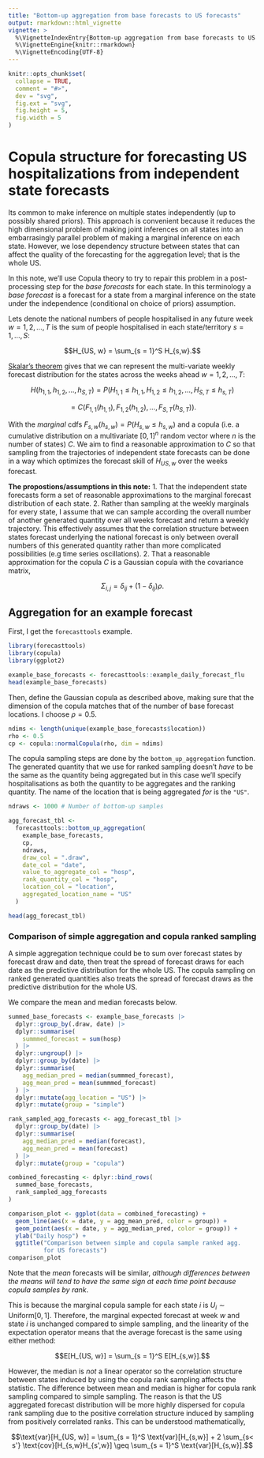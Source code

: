 ```yaml
---
title: "Bottom-up aggregation from base forecasts to US forecasts"
output: rmarkdown::html_vignette
vignette: >
  %\VignetteIndexEntry{Bottom-up aggregation from base forecasts to US forecasts}
  %\VignetteEngine{knitr::rmarkdown}
  %\VignetteEncoding{UTF-8}
---
```


```r
knitr::opts_chunk$set(
  collapse = TRUE,
  comment = "#>",
  dev = "svg",
  fig.ext = "svg",
  fig.height = 5,
  fig.width = 5
)
```

# Copula structure for forecasting US hospitalizations from independent state forecasts

Its common to make inference on multiple states independently (up to possibly shared priors). This approach is convenient because it reduces the high dimensional problem of making joint inferences on all states into an embarrasingly parallel problem of making a marginal inference on each state. However, we lose dependency structure between states that can affect the quality of the forecasting for the aggregation level; that is the whole US.

In this note, we'll use Copula theory to try to repair this problem in a post-processing step for the _base forecasts_ for each state. In this terminology a _base forecast_ is a forecast for a state from a marginal inference on the state under the independence (conditional on choice of priors) assumption.

Lets denote the national numbers of people hospitalised in any future week $w = 1, 2,...,T$ is the sum of people hospitalised in each state/territory $s = 1,\dots, S$:

$$H_{US, w} = \sum_{s = 1}^S H_{s,w}.$$

[Skalar's theorem](https://en.wikipedia.org/wiki/Copula_(probability_theory)#Sklar's_theorem) gives that we can represent the multi-variate weekly forecast distribution for the states across the weeks ahead $w = 1, 2,..., T$:

$$
H(h_{1,1},h_{1,2},...,h_{S,T}) = P(H_{1, 1} \leq h_{1,1}, H_{1, 2} \leq h_{1,2},...,H_{S, T} \leq h_{s,T})
$$

$$
= C(F_{1,1}(h_{1,1}), F_{1,2}(h_{1,2}), \dots , F_{S,T}(h_{S,T})).
$$

With the _marginal_ cdfs $F_{s,w}(h_{s,w}) = P(H_{s, w} \leq h_{s,w})$ and a copula (i.e. a cumulative distribution on a multivariate $[0,1]^n$ random vector where $n$ is the number of states) $C$. We aim to find a reasonable approximation to $C$ so that sampling from the trajectories of independent state forecasts can be done in a way which optimizes the forecast skill of $H_{US, w}$ over the weeks forecast.

__The propostions/assumptions in this note:__
1. That the independent state forecasts form a set of reasonable approximations to the marginal forecast distribution of each state.
2. Rather than sampling at the weekly marginals for every state, I assume that we can sample according the overall number of another generated quantity over all weeks forecast and return a weekly trajectory. This effectively assumes that the correlation structure between states forecast underlying the national forecast is only between overall numbers of this generated quantity rather than more complicated possibilities (e.g time series oscillations).
2. That a reasonable approximation for the copula $C$ is a Gaussian copula with the covariance matrix,

$$\Sigma_{i,j} = \delta_{ij} + (1 - \delta_{ij}) \rho.$$

## Aggregation for an example forecast

First, I get the `forecasttools` example.
```r
library(forecasttools)
library(copula)
library(ggplot2)

example_base_forecasts <- forecasttools::example_daily_forecast_flu
head(example_base_forecasts)
```
Then, define the Gaussian copula as described above, making sure that the dimension of the copula matches that of the number of base forecast locations. I choose $\rho = 0.5$.
```r
ndims <- length(unique(example_base_forecasts$location))
rho <- 0.5
cp <- copula::normalCopula(rho, dim = ndims)
```
The copula sampling steps are done by the `bottom_up_aggregation` function. The generated quantity that we use for ranked sampling doesn't _have_ to be the same as the quantity being aggregated but in this case we'll specify hospitalisations as both the quantity to be aggregates and the ranking quantity. The name of the location that is being aggregated _for_ is the `"US"`.

```r
ndraws <- 1000 # Number of bottom-up samples

agg_forecast_tbl <-
  forecasttools::bottom_up_aggregation(
    example_base_forecasts,
    cp,
    ndraws,
    draw_col = ".draw",
    date_col = "date",
    value_to_aggregate_col = "hosp",
    rank_quantity_col = "hosp",
    location_col = "location",
    aggregated_location_name = "US"
  )

head(agg_forecast_tbl)
```

### Comparison of simple aggregation and copula ranked sampling

A simple aggregation technique could be to sum over forecast states by forecast draw and date, then treat the spread of forecast draws for each date as the predictive distribution for the whole US. The copula sampling on ranked generated quantities also treats the spread of forecast draws as the predictive distribution for the whole US.

We compare the mean and median forecasts below.

```r
summed_base_forecasts <- example_base_forecasts |>
  dplyr::group_by(.draw, date) |>
  dplyr::summarise(
    summmed_forecast = sum(hosp)
  ) |>
  dplyr::ungroup() |>
  dplyr::group_by(date) |>
  dplyr::summarise(
    agg_median_pred = median(summmed_forecast),
    agg_mean_pred = mean(summmed_forecast)
  ) |>
  dplyr::mutate(agg_location = "US") |>
  dplyr::mutate(group = "simple")

rank_sampled_agg_forecasts <- agg_forecast_tbl |>
  dplyr::group_by(date) |>
  dplyr::summarise(
    agg_median_pred = median(forecast),
    agg_mean_pred = mean(forecast)
  ) |>
  dplyr::mutate(group = "copula")

combined_forecasting <- dplyr::bind_rows(
  summed_base_forecasts,
  rank_sampled_agg_forecasts
)

comparison_plot <- ggplot(data = combined_forecasting) +
  geom_line(aes(x = date, y = agg_mean_pred, color = group)) +
  geom_point(aes(x = date, y = agg_median_pred, color = group)) +
  ylab("Daily hosp") +
  ggtitle("Comparison between simple and copula sample ranked agg.
          for US forecasts")
comparison_plot
```

Note that the _mean_ forecasts will be similar, _although differences between the means will tend to have the same sign at each time point because copula samples by rank_.

This is because the marginal copula sample for each state $i$ is $U_i \sim \text{Uniform}[0,1]$. Therefore, the marginal expected forecast at week $w$ and state $i$ is unchanged compared to simple sampling, and the linearity of the expectation operator means that the average forecast is the same using either method:

$$E[H_{US, w}] = \sum_{s = 1}^S E[H_{s,w}].$$

However, the median is _not_ a linear operator so the correlation structure between states induced by using the copula rank sampling affects the statistic. The difference between mean and median is higher for copula rank sampling compared to simple sampling. The reason is that the US aggregated forecast distribution will be more highly dispersed for copula rank sampling due to the positive correlation structure induced by sampling from positively correlated ranks. This can be understood mathematically,

$$\text{var}[H_{US, w}] = \sum_{s = 1}^S \text{var}[H_{s,w}] + 2 \sum_{s< s'} \text{cov}[H_{s,w}H_{s',w}] \geq \sum_{s = 1}^S \text{var}[H_{s,w}].$$
